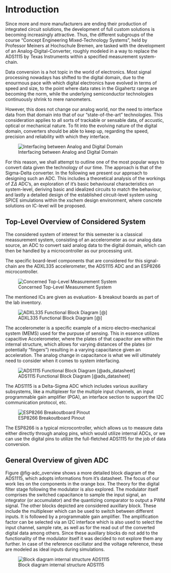 # Introduction
Since more and more manufacturers are ending their production of integrated circuit solutions, the development of full custom solutions is becoming increasingly attractive. Thus, the different subgroups of the course "Concept Engineering Mixed-Technology Systems", held by Professor Meiners at Hochschule Bremen, are tasked with the development of an Analog-Digital-Converter, roughly modeled in a way to replace the ADS1115 by Texas Instruments within a specified measurement system-chain. 

Data conversion is a hot topic in the world of electronics. Most signal processing nowadays has shifted to the digital domain, due to the enourmous pace with which digital electronics have evolved in terms of speed and size, to the point where data rates in the Gigahertz range are becoming the norm, while the underlying semiconductor technologies continuously shrink to mere nanometers.

However, this does not change our analog world, nor the need to interface data from that domain into that of our "state-of-the-art" technologies. This consideration applies to all sorts of trackable or sensable data, of accustic, optical or mechanical nature.
To fit into the evolving nature of the digital domain, converters should be able to keep up, regarding the speed, precision and reliability with which they interface. 

![Interfacing between Analog and Digital Domain](figures/introduction/AD_DA_signal_chain.png){#fig-ad_da}

For this reason, we shall attempt to outline one of the most popular ways to convert data given the technology of our time. The approach is that of the Sigma-Delta converter. In the following we present our approach to designing such an ADC. This includes a theoretical analysis of the workings of $\Sigma \Delta$ ADC's, an exploration of it's basic behavioural characteristics on system-level, deriving basic and idealized circuits to match the behaviour, and lastly a detailed design of the established circuit-level system using SPICE simulations within the xschem design environment, where concrete solutions on IC-level will be proposed. 

## Top-Level Overview of Considered System

The considered system of interest for this semester is a classical meassurement system, consisting of an accelerometer as our analog data source, an ADC to convert said analog data to the digital domain, which can then be handled by a microcontroller as our processing unit.

The specific board-level components that are considered for this signal-chain are the ADXL335 accelerometer, the ADS1115 ADC and an ESP8266 microcontroller.

![Concerned Top-Level Measurement System](figures/introduction/toplvl_sys_overview.png){#fig-toplvl_view}

The mentioned ICs are given as evaluation- & breakout boards as part of the lab inventory.

![ADXL335 Functional Block Diagram [@]](figures/introduction/ADXL335.PNG){#fig-ADXL_block}

The accelerometer is a specific example of a micro electro-mechanical system (MEMS) used for the purpuse of sensing. This in essence utilizes capacitive Accelerometer, where the plates of that capacitor are within the internal structure, which allows for varying distances of the plates (or potentially "fingers") resulting in a varying capacitance given an acceleration. The analog change in capacitance is what we will ultimately need to consider when it comes to system interfacing.

![ADS1115 Functional Block Diagram [@ads_datasheet]](figures/introduction/ADS1115.PNG){#fig-ADS_block}

The ADS1115 is a Delta-Sigma ADC which includes various auxillary subsystems, like a multiplexer for the multiple input channels, an input programmable gain amplifier (PGA), an interface section to support the I2C communication protocol, etc.

![ESP8266 Breakoutboard Pinout](figures/introduction/ESP8266_breakout.PNG){#fig-ESP8266}

The ESP8266 is a typical microcontroller, which allows us to measure data either directly through analog pins, which would utilize internal ADCs, or we can use the digital pins to utilize the full-fletched ADS1115 for the job of data conversion.


## General Overview of given ADC

Figure @fig-adc_overview shows a more detailed block diagram of the ADS1115, which adopts informations from it's datasheet. The focus of our work lies on the components in the orange box. The theory for the digital filter stage following the modulator is also explored. The modulator itself comprises the switched capacitance to sample the input signal, an integrator (or accumulator) and the quantizing comparator to output a PWM signal. 
The other blocks depicted are considered auxillary block. These include the multiplexer which can be used to switch between different inputs. It is followed by a programmable gain amplifier. The amplification factor can be selected via an I2C interface which is also used to select the input channel, sample rate, as well as for the read out of the converted digital data among others. Since these auxillary blocks do not add to the functionality of the modulator itself it was decided to not explore them any further. In case of the reference oscillator and the voltage reference, these are modeled as ideal inputs during simulations.

![Block diagram internal structure ADS1115](figures/introduction/BlockDiagramm_ADS1115.svg){#fig-adc_overview}



